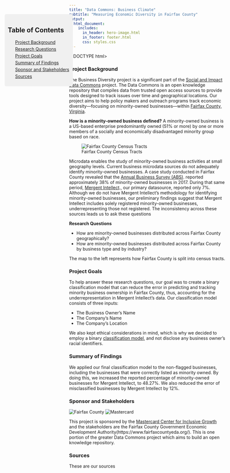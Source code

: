 ```yaml
---
title: "Data Commons: Business Climate"
subtitle: "Measuring Economic Diversity in Fairfax County"
output:
  html_document:
    includes:
      in_header: hero-image.html
      in_footer: footer.html
      css: styles.css
---
```


<!DOCTYPE html>
<html>
<head>
<style>
  /* CSS to style the table of contents */
  .toc-container {
    position: fixed;
    top: 100px; /* Adjust the top position as needed */
    left: 20px; /* Adjust the right position as needed */
    width: 200px; /* Adjust the width as needed */
    background-color: #f0f0f0;
    padding: 10px;
    border-radius: 5px;
  }

  .toc-container a {
    display: block;
    margin-bottom: 5px;
  }
</style>
<script>
  // JavaScript to show/hide the table of contents based on scroll position
  window.addEventListener('scroll', function() {
    var tocContainer = document.querySelector('.toc-container');
    var headerHeight = 300; // Set the height of your header in pixels

    if (window.pageYOffset > headerHeight) {
      tocContainer.style.visibility = 'visible';
    } else {
      tocContainer.style.visibility = 'hidden';
    }
  });
</script>
</head>
<body>
</head>
<body>

<!-- Table of Contents -->
<div class="toc-container">
  <h2>Table of Contents</h2>
  <ul>
[Project Background](#project-background)
[Research Questions](#research-questions)
[Project Goals](#project-goals)
[Summary of Findings](#summary-of-findings)
[Sponsor and Stakeholders](#sponsor-and-stakeholders)
[Sources](#sources)

  </ul>
</div>

</body>
</html>


### **Project Background** 
The Business Diversity project is a significant part of the [Social and Impact Data Commons](https://biocomplexity.virginia.edu/project/social-impact-data-commons) project. The Data Commons is an open knowledge repository that compiles data from trusted open access sources to provide tools designed to track issues over time and geographical locations. Our project aims to help policy makers and outreach programs track economic diversity—focusing on minority-owned businesses—within [Fairfax County, Virginia](https://www.fairfaxcounty.gov/topics/about-fairfax-county).


<div class="definition-box">

**How is a minority-owned business defined?**  A minority-owned business is a US-based enterprise predominantly owned (51% or more) by one or more members of a socially and economically disadvantaged minority group based on race.

</div>

![Fairfax County Census Tracts](img/census.png)

  
  Microdata enables the study of minority-owned business activities at small geography levels. Current business microdata sources do not adequately identify minority-owned businesses. A case study conducted in Fairfax County revealed that the [Annual Business Survey (ABS)](https://www.census.gov/programs-surveys/abs/about.html#:~:text=The%20Annual%20Business%20Survey%20(ABS)%20provides%20information%20on%20selected%20economic,%2C%20race%2C%20and%20veteran%20status). reported approximately 38% of minority-owned businesses in 2017. During that same period, [Mergent Intellect](https://www.epls.org/340/Mergent-Intellect#:~:text=Mergent%20Intellect%20is%20a%20flexible,to%20generate%20insightful%20business%20intelligence)., our primary datasource,  reported only 7%. Although we do not have Mergent Intellect’s methodology for identifying minority-owned businesses, our preliminary findings suggest that Mergent Intellect includes solely registered minority-owned businesses, underrepresenting those not registered. The inconsistency across these sources leads us to ask these questions
  
**Research Questions**

- How are minority-owned businesses distributed across Fairfax County geographically?
- How are minority-owned businesses distributed across Fairfax County by business type and by industry?

The map to the left represents how Fairfax County is split into census tracts. 





### **Project Goals**
To help answer these research questions, our goal was to create a binary classification model that can reduce the error in predicting and tracking minority business ownership in Fairfax County, thus, accounting for the underrepresentation in Mergent Intellect’s data. Our classification model consists of three inputs:

- The Business Owner’s Name
- The Company’s Name
- The Company’s Location

We also kept ethical considerations in mind, which is why we decided to employ a binary [classification model](https://medium.com/fuzz/machine-learning-classification-models-3040f71e2529), and not disclose any business owner's racial identifiers.  



### **Summary of Findings**
We applied our final classification model to the non-flagged businesses, including the businesses that were correctly listed as minority owned. By doing this, we increased the reported percentage of minority-owned businesses for Mergent Intellect, to 48.27%.  We also reduced the error of misclassified businesses by Mergent Intellect by 12%. 


### **Sponsor and Stakeholders** 

![Fairfax County](img/ffxcounty.png)
![Mastercard](img/mastercard.png)

This project is sponsored by the [Mastercard Center for Inclusive Growth](https://www.mastercardcenter.org/) and the stakeholders are the Fairfax County Government Economic Development Authority(https://www.fairfaxcountyeda.org/). This is one portion of the greater Data Commons project which aims to build an open knowledge repository. 

### **Sources** 

These are our sources

